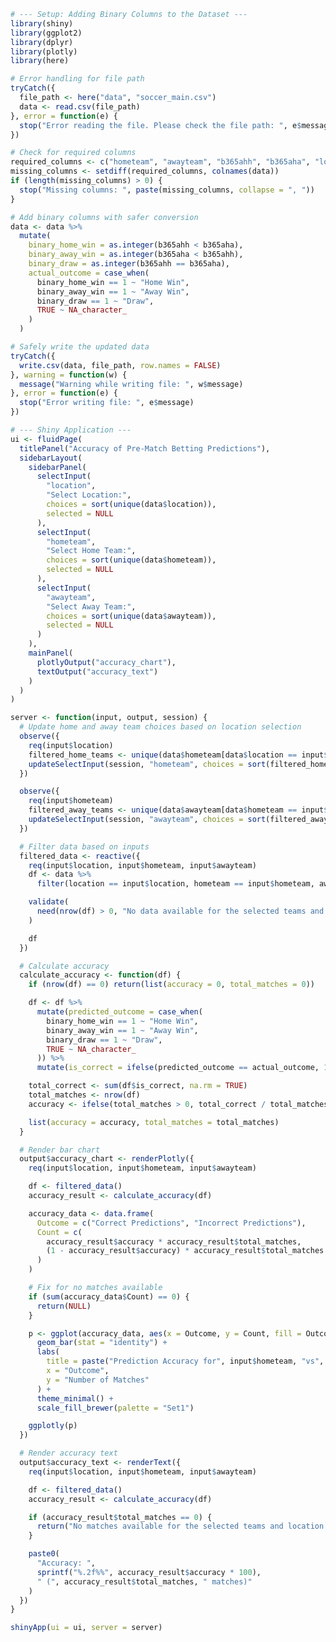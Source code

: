 ```r
# --- Setup: Adding Binary Columns to the Dataset ---
library(shiny)
library(ggplot2)
library(dplyr)
library(plotly)
library(here)

# Error handling for file path
tryCatch({
  file_path <- here("data", "soccer_main.csv")  
  data <- read.csv(file_path)
}, error = function(e) {
  stop("Error reading the file. Please check the file path: ", e$message)
})

# Check for required columns
required_columns <- c("hometeam", "awayteam", "b365ahh", "b365aha", "location")
missing_columns <- setdiff(required_columns, colnames(data))
if (length(missing_columns) > 0) {
  stop("Missing columns: ", paste(missing_columns, collapse = ", "))
}

# Add binary columns with safer conversion
data <- data %>%
  mutate(
    binary_home_win = as.integer(b365ahh < b365aha),
    binary_away_win = as.integer(b365aha < b365ahh),
    binary_draw = as.integer(b365ahh == b365aha),
    actual_outcome = case_when(
      binary_home_win == 1 ~ "Home Win",
      binary_away_win == 1 ~ "Away Win",
      binary_draw == 1 ~ "Draw",
      TRUE ~ NA_character_
    )
  )

# Safely write the updated data
tryCatch({
  write.csv(data, file_path, row.names = FALSE)
}, warning = function(w) {
  message("Warning while writing file: ", w$message)
}, error = function(e) {
  stop("Error writing file: ", e$message)
})

# --- Shiny Application ---
ui <- fluidPage(
  titlePanel("Accuracy of Pre-Match Betting Predictions"),
  sidebarLayout(
    sidebarPanel(
      selectInput(
        "location",
        "Select Location:",
        choices = sort(unique(data$location)),
        selected = NULL
      ),
      selectInput(
        "hometeam",
        "Select Home Team:",
        choices = sort(unique(data$hometeam)),
        selected = NULL
      ),
      selectInput(
        "awayteam",
        "Select Away Team:",
        choices = sort(unique(data$awayteam)),
        selected = NULL
      )
    ),
    mainPanel(
      plotlyOutput("accuracy_chart"),
      textOutput("accuracy_text")
    )
  )
)

server <- function(input, output, session) {
  # Update home and away team choices based on location selection
  observe({
    req(input$location)
    filtered_home_teams <- unique(data$hometeam[data$location == input$location])
    updateSelectInput(session, "hometeam", choices = sort(filtered_home_teams))
  })

  observe({
    req(input$hometeam)
    filtered_away_teams <- unique(data$awayteam[data$hometeam == input$hometeam & data$location == input$location])
    updateSelectInput(session, "awayteam", choices = sort(filtered_away_teams))
  })

  # Filter data based on inputs
  filtered_data <- reactive({
    req(input$location, input$hometeam, input$awayteam)
    df <- data %>%
      filter(location == input$location, hometeam == input$hometeam, awayteam == input$awayteam)

    validate(
      need(nrow(df) > 0, "No data available for the selected teams and location.")
    )

    df
  })

  # Calculate accuracy
  calculate_accuracy <- function(df) {
    if (nrow(df) == 0) return(list(accuracy = 0, total_matches = 0))

    df <- df %>%
      mutate(predicted_outcome = case_when(
        binary_home_win == 1 ~ "Home Win",
        binary_away_win == 1 ~ "Away Win",
        binary_draw == 1 ~ "Draw",
        TRUE ~ NA_character_
      )) %>%
      mutate(is_correct = ifelse(predicted_outcome == actual_outcome, 1, 0))

    total_correct <- sum(df$is_correct, na.rm = TRUE)
    total_matches <- nrow(df)
    accuracy <- ifelse(total_matches > 0, total_correct / total_matches, 0)

    list(accuracy = accuracy, total_matches = total_matches)
  }

  # Render bar chart
  output$accuracy_chart <- renderPlotly({
    req(input$location, input$hometeam, input$awayteam)

    df <- filtered_data()
    accuracy_result <- calculate_accuracy(df)

    accuracy_data <- data.frame(
      Outcome = c("Correct Predictions", "Incorrect Predictions"),
      Count = c(
        accuracy_result$accuracy * accuracy_result$total_matches, 
        (1 - accuracy_result$accuracy) * accuracy_result$total_matches
      )
    )

    # Fix for no matches available
    if (sum(accuracy_data$Count) == 0) {
      return(NULL)
    }

    p <- ggplot(accuracy_data, aes(x = Outcome, y = Count, fill = Outcome)) +
      geom_bar(stat = "identity") +
      labs(
        title = paste("Prediction Accuracy for", input$hometeam, "vs", input$awayteam, "at", input$location),
        x = "Outcome", 
        y = "Number of Matches"
      ) +
      theme_minimal() +
      scale_fill_brewer(palette = "Set1")

    ggplotly(p)
  })

  # Render accuracy text
  output$accuracy_text <- renderText({
    req(input$location, input$hometeam, input$awayteam)

    df <- filtered_data()
    accuracy_result <- calculate_accuracy(df)

    if (accuracy_result$total_matches == 0) {
      return("No matches available for the selected teams and location.")
    }

    paste0(
      "Accuracy: ", 
      sprintf("%.2f%%", accuracy_result$accuracy * 100), 
      " (", accuracy_result$total_matches, " matches)"
    )
  })
}

shinyApp(ui = ui, server = server)
```